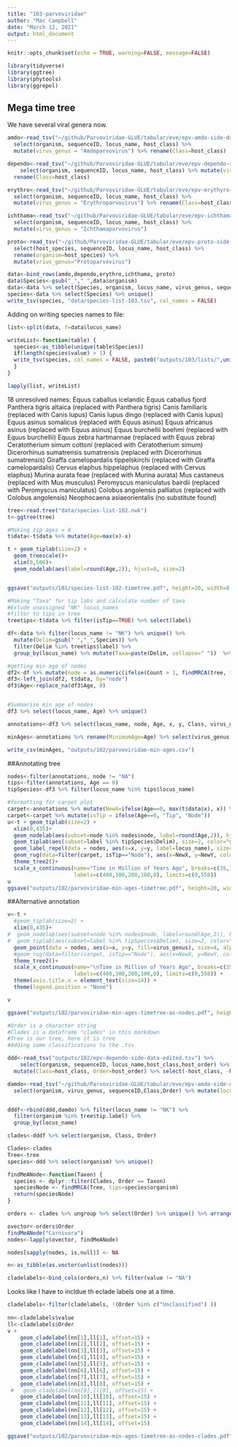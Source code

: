 ```yaml
---
title: "103-parvoviridae"
author: "Mac Campbell"
date: "March 12, 2021"
output: html_document
---
```


```r
knitr::opts_chunk$set(echo = TRUE, warning=FALSE, message=FALSE)
```

```r
library(tidyverse)
library(ggtree)
library(phytools)
library(ggrepel)
```

## Mega time tree
We have several viral genera now.    

```r
amdo<-read_tsv("~/github/Parvoviridae-GLUE/tabular/eve/epv-amdo-side-data.tsv") %>% 
  select(organism, sequenceID, locus_name, host_class) %>%
  mutate(virus_genus = "Amdoparvovirus") %>% rename(Class=host_class)

dependo<-read_tsv("~/github/Parvoviridae-GLUE/tabular/eve/epv-dependo-side-data.tsv") %>%
    select(organism, sequenceID, locus_name, host_class) %>% mutate(virus_genus="Dependoparvovirus") %>%
  rename(Class=host_class) 

erythro<-read_tsv("~/github/Parvoviridae-GLUE/tabular/eve/epv-erythyro-side-data.tsv") %>% 
  select(organism, sequenceID, locus_name, host_class) %>% 
  mutate(virus_genus = "Erythroparvovirus") %>% rename(Class=host_class)

ichthama<-read_tsv("~/github/Parvoviridae-GLUE/tabular/eve/epv-ichthama-side-data.tsv") %>%
  select(organism, sequenceID, locus_name, host_class) %>%
  mutate(virus_genus = "Ichthamaparvovirus")

proto<-read_tsv("~/github/Parvoviridae-GLUE/tabular/eve/epv-proto-side-data.tsv")  %>%
  select(host_species, sequenceID, locus_name, host_class) %>%
  rename(organism=host_species) %>% 
  mutate(vrius_genus="Protoparvovirus")

```

```r
data<-bind_rows(amdo,dependo,erythro,ichthama, proto)
data$Species<-gsub("_"," ",data$organism)
data<-data %>% select(Species, organism, locus_name, virus_genus, sequenceID, Class)
species<-data %>% select(Species) %>% unique()
write_tsv(species, "data/species-list-103.tsv", col_names = FALSE)

```

Adding on writing species names to file:
```r
list<-split(data, f=data$locus_name)
```

```r
writeList<-function(table) {
  species<-as_tibble(unique(table$Species))
  if(length(species$value) > 1) {
  write_tsv(species, col_names = FALSE, paste0("outputs/103/lists/",unique(table$locus_name),".tsv"))
  }
}
```

```r
lapply(list, writeList)
```


18 unresolved names: 
Equus caballus icelandic
Equus caballus fjord
Panthera tigris altaica (replaced with Panthera tigris)
Canis familiaris (replaced with Canis lupus)
Canis lupus dingo (replaced with Canis lupus)
Equus asinus somalicus (replaced with Equus asinus)
Equus africanus asinus (replaced with Equus asinus)
Equus burchellii boehmi (replaced with Equus burchellii)
Equus zebra hartmannae (replaced with Equus zebra)
Ceratotherium simum cottoni (replaced with Ceratotherium simum)
Dicerorhinus sumatrensis sumatrensis (replaced with Dicerorhinus sumatrensis)
Giraffa camelopardalis tippelskirchi (replaced with Giraffa camelopardalis)
Cervus elaphus hippelaphus (replaced with Cervus elaphus)
Murina aurata feae (replaced with Murina aurata)
Mus castaneus (replaced with Mus musculus)
Peromyscus maniculatus bairdii (replaced with Peromyscus maniculatus)
Colobus angolensis palliatus (replaced with Colobus angolensis)
Neophocaena asiaeorientalis (no substitute found)

```r
tree<-read.tree("data/species-list-102.nwk")
t<-ggtree(tree)

#Making tip ages = 0 
t$data<-t$data %>% mutate(Age=max(x)-x)

t + geom_tiplab(size=2) +
  geom_treescale()+
  xlim(0,500)+
  geom_nodelab(aes(label=round(Age,2)), hjust=0, size=2)


ggsave("outputs/101/species-list-102-timetree.pdf", height=20, width=8.5)

```


```r
#Making "Taxa" for tip labs and calculate number of taxa
#Exlude unassigned "NK" locus_names
#filter to tips in tree
treetips<-t$data %>% filter(isTip==TRUE) %>% select(label)

df<-data %>% filter(locus_name != "NK") %>% unique() %>%
  mutate(Delim=gsub(" ","_",Species)) %>%
  filter(Delim %in% treetips$label) %>%
  group_by(locus_name) %>% mutate(Taxa=paste(Delim, collapse=" "))  %>% mutate(Count=n())

#getting min age of nodes
df2<-df %>% mutate(node = as.numeric(ifelse(Count > 1, findMRCA(tree, tips=strsplit(Taxa, " ")[[1]]), NA)))
df3<-left_join(df2, t$data, by="node")
df3$Age<-replace_na(df3$Age, 0)


#Summarize min age of nodes
df3 %>% select(locus_name, Age) %>% unique()

annotations<-df3 %>% select(locus_name, node, Age, x, y, Class, virus_genus) %>% unique()

minAges<-annotations %>% rename(MinimumAge=Age) %>% select(virus_genus, locus_name, MinimumAge, Class)

write_csv(minAges, "outputs/102/parvoviridae-min-ages.csv")
```

##Annotating tree
```r

nodes<-filter(annotations, node != "NA")
tips<-filter(annotations, Age == 0)
tipSpecies<-df3 %>% filter(locus_name %in% tips$locus_name)

#formatting for carpet plot
carpet<-annotations %>% mutate(NewX=ifelse(Age==0, max(t$data$x), x)) %>% mutate(NewY=ifelse(Age==0, 0, y))
carpet<-carpet %>% mutate(isTip = ifelse(Age==0, "Tip", "Node"))
u<-t + geom_tiplab(size=2) +
  xlim(0,435)+
  geom_nodelab(aes(subset=node %in% nodes$node, label=round(Age,2)), hjust=0, size=2)+
  geom_tiplab(aes(subset=label %in% tipSpecies$Delim), size=2, color="grey")+
  geom_label_repel(data = nodes, aes(x=x, y=y, label=locus_name), size=2, alpha=0.75)+
  geom_rug(data=filter(carpet, isTip=="Node"), aes(x=NewX, y=NewY, color=virus_genus), sides="b", position="jitter")  +
  theme_tree2()+
  scale_x_continuous(name="Time in Million of Years Ago", breaks=c(35,135,235,335,435),
                     labels=c(400,300,200,100,0), limits=c(0,550))
u
ggsave("outputs/102/parvoviridae-min-ages-timetree.pdf", height=20, width=8.5)

```

##Alternative annotation

```r
v<-t + 
  #geom_tiplab(size=2) +
  xlim(0,435)+
#  geom_nodelab(aes(subset=node %in% nodes$node, label=round(Age,2)), hjust=0, size=2)+
#  geom_tiplab(aes(subset=label %in% tipSpecies$Delim), size=2, color="grey")+
  geom_point(data = nodes, aes(x=x, y=y, fill=virus_genus), size=4, alpha=0.75, pch=23, position = "jitter")+
  #geom_rug(data=filter(carpet, isTip=="Node"), aes(x=NewX, y=NewY, color=virus_genus), sides="b", position="jitter")  +
  theme_tree2()+
  scale_x_continuous(name="\nTime in Million of Years Ago", breaks=c(35,135,235,335,435),
                     labels=c(400,300,200,100,0), limits=c(0,550)) +
  theme(axis.title.x = element_text(size=14)) +
  theme(legend.position = "None")

v

ggsave("outputs/102/parvoviridae-min-ages-timetree-as-nodes.pdf", height=11, width=8.5)

```


```r

#Order is a character string
#Clades is a dataframe "clades" in this markdown
#Tree is our tree, here it is tree
#Adding some classifications to the .tsv

ddd<-read_tsv("outputs/102/epv-dependo-side-data-edited.tsv") %>%
    select(organism, sequenceID, locus_name,host_class,host_order) %>% mutate(virus_genus="Dependoparvovirus") %>%
  mutate(Class=host_class, Order=host_order) %>% select(-host_class, -host_order)

damdo<-read_tsv("~/github/Parvoviridae-GLUE/tabular/eve/epv-amdo-side-data.tsv") %>% 
  select(organism, virus_genus, sequenceID,Class,Order) %>% mutate(locus_name=paste0("amdo-",sequenceID))


dddf<-rbind(ddd,damdo) %>% filter(locus_name != "NK") %>%
  filter(organism %in% tree$tip.label) %>%
  group_by(locus_name) 

clades<-dddf %>% select(organism, Class, Order)

Clades<-clades
Tree<-tree
species<-ddd %>% select(organism) %>% unique()

findMeANode<-function(Taxon) {
  species <- dplyr::filter(Clades, Order == Taxon)
  speciesNode <- findMRCA(Tree, tips=species$organism)
  return(speciesNode)
}

orders <- clades %>% ungroup %>% select(Order) %>% unique() %>% arrange(Order)

ovector<-orders$Order
findMeANode("Carnivora")
nodes<-lapply(ovector, findMeANode)

nodes[sapply(nodes, is.null)] <- NA

n<-as_tibble(as.vector(unlist(nodes)))

cladelabels<-bind_cols(orders,n) %>% filter(value != "NA")

```

Looks like I have to incldue th eclade labels one at a time.
```r
cladelabels<-filter(cladelabels, !(Order %in% c("Unclassified") ))
                    
nn<-cladelabels$value
ll<-cladelabels$Order
v + 
    geom_cladelabel(nn[1],ll[1], offset=15) +
    geom_cladelabel(nn[2],ll[2], offset=15) +
    geom_cladelabel(nn[3],ll[3], offset=15) +
    geom_cladelabel(nn[4],ll[4], offset=15) +
    geom_cladelabel(nn[5],ll[5], offset=15) +
    geom_cladelabel(nn[6],ll[6], offset=15) +
    geom_cladelabel(nn[7],ll[7], offset=15) +
    geom_cladelabel(nn[8],ll[8], offset=15) +
 #   geom_cladelabel(nn[9],ll[9], offset=15) +
    geom_cladelabel(nn[10],ll[10], offset=15) +
    geom_cladelabel(nn[11],ll[11], offset=15) +
    geom_cladelabel(nn[12],ll[12], offset=15) +
    geom_cladelabel(nn[13],ll[13], offset=15) +
    geom_cladelabel(nn[14],ll[14], offset=15) 

ggsave("outputs/102/parvoviridae-min-ages-timetree-as-nodes-clades.pdf", height=11, width=8.5)

```
